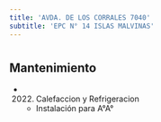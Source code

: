 ```yaml
---
title: 'AVDA. DE LOS CORRALES 7040'
subtitle: 'EPC N° 14 ISLAS MALVINAS'
---
```


#


## Mantenimiento

*  (2022) Calefaccion y Refrigeracion 
    + Instalación para A°A°



